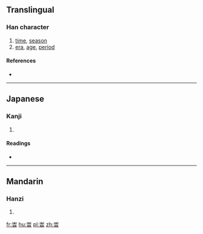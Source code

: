 ==Translingual==

===Han character===
{{Han char|rn=72|rad=日|as=04|sn=8|four=|canj=山一日 (UMA)|ids=⿱[[㞢]][[日]]}}

# [[time]], [[season]]
# [[era]], [[age]], [[period]]

====References====
* {{Han ref|kx=0490.230|dkj=13773|dj=0851.230|hdz=21496.090|uh=65F9|ud=26105}}

----

==Japanese==

===Kanji===
{{ja-kanji|grade=|rs=日04}}

# {{defn|lang=ja|sort=日04}}

====Readings====
* {{ja-readings|on=[[じ]] (ji)|kun=[[とき]] (toki)}}

----

==Mandarin==

===Hanzi===
{{cmn-hanzi|pin=[[shí]] ([[shi2]])|wg=shih<sup>2</sup>}}

# {{defn|lang=cmn|sort=日04}}

[[fr:旹]]
[[hu:旹]]
[[pl:旹]]
[[zh:旹]]